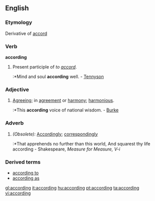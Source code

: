 ==English==

{{rank|drew|strength|opinion|597|according|walked|office|government}}

===Etymology===
Derivative of [[accord]]
===Verb===
'''according'''
# Present participle of ''to [[accord]]''.
#:*Mind and soul '''according''' well. - [[Tennyson]]

===Adjective===
#[[Agreeing]]; in [[agreement]] or [[harmony]]; [[harmonious]].
#:*This '''according''' voice of national wisdom. - [[Burke]]

===Adverb===
#''(Obsolete):'' [[Accordingly]]; [[correspondingly]]
#:*That apprehends no further than this world, And squarest thy life according - Shakespeare, ''Measure for Measure, V-i''

===Derived terms===
*[[according to]]
*[[according as]]

[[gl:according]]
[[it:according]]
[[hu:according]]
[[pt:according]]
[[ta:according]]
[[vi:according]]